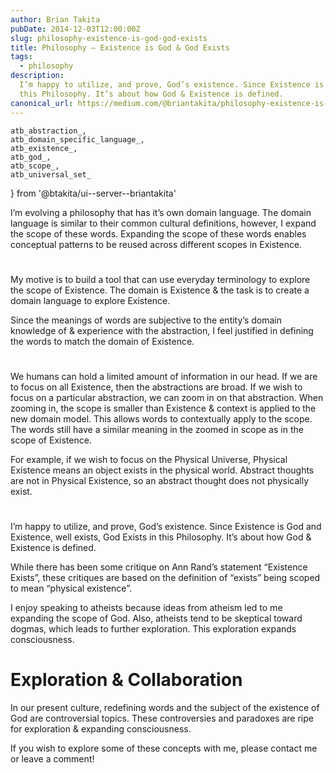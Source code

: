 ```yaml
---
author: Brian Takita
pubDate: 2014-12-03T12:00:00Z
slug: philosophy-existence-is-god-god-exists
title: Philosophy — Existence is God & God Exists
tags:
  - philosophy
description:
  I’m happy to utilize, and prove, God’s existence. Since Existence is God and Existence, well exists, God Exists in
  this Philosophy. It’s about how God & Existence is defined.
canonical_url: https://medium.com/@briantakita/philosophy-existence-is-god-god-exists-b2ec35ea39d2
---
```

	atb_abstraction_,
	atb_domain_specific_language_,
	atb_existence_,
	atb_god_,
	atb_scope_,
	atb_universal_set_
} from '@btakita/ui--server--briantakita'

<p>
	<Rel dom={
		fragment_(
			`Philosophies are conceptual models. Conceptual models have a `,
			atb_domain_specific_language_(),
			`. If we expand the scope of certain definitions, we have the ability to expand consciousness. If we are able to
			make more associations between concepts, consciousness expands.`
		)
	}/>
</p>

I’m evolving a philosophy that has it’s own domain language. The domain language is similar to their common cultural
definitions, however, I expand the scope of these words. Expanding the scope of these words enables conceptual
patterns to be reused across different scopes in Existence.

<h1>
	<Rel dom={
		fragment_(
			`A tool to explore `,
			atb_existence_())
	}/>
</h1>

My motive is to build a tool that can use everyday terminology to explore the scope of Existence. The domain is
Existence & the task is to create a domain language to explore Existence.

Since the meanings of words are subjective to the entity’s domain knowledge of & experience with the abstraction, I
feel justified in defining the words to match the domain of Existence.

<h1>
	<Rel dom={
		fragment_(
			atb_abstraction_(),
			`, `,
			atb_scope_(),
			`, Zooming In/Out`)
	}/>
</h1>

We humans can hold a limited amount of information in our head. If we are to focus on all Existence, then the
abstractions are broad. If we wish to focus on a particular abstraction, we can zoom in on that abstraction. When
zooming in, the scope is smaller than Existence & context is applied to the new domain model. This allows words to contextually apply to the scope. The words still have a similar meaning in the zoomed in scope as in the scope of Existence.

For example, if we wish to focus on the Physical Universe, Physical Existence means an object exists in the physical
world. Abstract thoughts are not in Physical Existence, so an abstract thought does not physically exist.

<h1>
	<Rel dom={
		fragment_(
			atb_god_(),
			` Exists`)
	}/>
</h1>

I’m happy to utilize, and prove, God’s existence. Since Existence is God and Existence, well exists, God Exists in
this Philosophy. It’s about how God & Existence is defined.

While there has been some critique on Ann Rand’s statement “Existence Exists”, these critiques are based on the
definition of “exists” being scoped to mean “physical existence”.
<p>
	<Rel dom={
		fragment_(
			`The “Existence is God” Philosophy defines existence as “Everything that ‘is’, or more simply, everything" or
				the `,
			atb_universal_set_(),
			` of everything. That includes all thoughts ever thought, all possible concepts, including the notion of
				Existence being everything. Thus Existence Exists. Everything (even fiction) exists. Thus God Exists.`)
	}/>
</p>

I enjoy speaking to atheists because ideas from atheism led to me expanding the scope of God. Also, atheists tend to
be skeptical toward dogmas, which leads to further exploration. This exploration expands consciousness.

# Exploration & Collaboration

In our present culture, redefining words and the subject of the existence of God are controversial topics. These
controversies and paradoxes are ripe for exploration & expanding consciousness.

If you wish to explore some of these concepts with me, please contact me or leave a comment!

